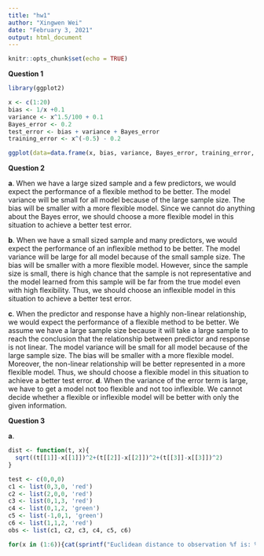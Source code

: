 ```yaml
---
title: "hw1"
author: "Xingwen Wei"
date: "February 3, 2021"
output: html_document
---
```


```r
knitr::opts_chunk$set(echo = TRUE)
```

**Question 1**
```r
library(ggplot2)

x <- c(1:20)
bias <- 1/x +0.1
variance <- x^1.5/100 + 0.1
Bayes_error <- 0.2
test_error <- bias + variance + Bayes_error
training_error <- x^(-0.5) - 0.2

ggplot(data=data.frame(x, bias, variance, Bayes_error, training_error, test_error)) +xlab("Model Complexity") + ylab("Value") + geom_smooth(aes(x=x, y=bias, color = 'bias'), method=loess, se=F) + geom_smooth(aes(x=x, y=variance, color = 'variance'), method=loess, se=F) + geom_smooth(aes(x=x, y=Bayes_error, color = 'Bayes error'), method=loess, se=F) + geom_smooth(aes(x=x, y=test_error,  color = 'test error'), method=loess, se=F) +  geom_smooth(aes(x=x, y=training_error,color = 'training error'), method=loess, se=F) + scale_color_manual(name="Legend", values = c("Bayes error"="blue", "training error"='red', "test error"='orange', "bias"='black', "variance"='purple')) + scale_x_continuous(breaks=c(5, 15), labels=c("less flexible", "more flexible")) + theme(axis.ticks = element_blank(), axis.text.y = element_blank())

```

**Question 2**

**a**. 
When we have a large sized sample and a few predictors, we would expect the performance of a flexible method to be better. 
The model variance will be small for all model because of the large sample size.
The bias will be smaller with a more flexible model.
Since we cannot do anything about the Bayes error, we should choose a more flexible model in this situation to achieve a better test error. 

**b**. 
When we have a small sized sample and many predictors, we would expect the performance of an inflexible method to be better. 
The model variance will be large for all model because of the small sample size.
The bias will be smaller with a more flexible model.
However, since the sample size is small, there is high chance that the sample is not representative and the model learned from this sample will be far from the true model even with high flexibility. 
Thus, we should choose an inflexible model in this situation to achieve a better test error. 


**c**. 
When the predictor and response have a highly non-linear relationship, we would expect the performance of a flexible method to be better. 
We assume we have a large sample size because it will take a large sample to reach the conclusion that the relationship between predictor and response is not linear.
The model variance will be small for all model because of the large sample size.
The bias will be smaller with a more flexible model.
Moreover, the non-linear relationship will be better represented in a more flexible model.
Thus, we should choose a flexible model in this situation to achieve a better test error. 
**d**. 
When the variance of the error term is large, we have to get a model not too flexible and not too inflexible.
We cannot decide whether a flexible or inflexible model will be better with only the given information. 

**Question 3**

**a**. 
```r
dist <- function(t, x){
  sqrt((t[[1]]-x[[1]])^2+(t[[2]]-x[[2]])^2+(t[[3]]-x[[3]])^2)
}

test <- c(0,0,0)
c1 <- list(0,3,0, 'red')
c2 <- list(2,0,0, 'red')
c3 <- list(0,1,3, 'red')
c4 <- list(0,1,2, 'green')
c5 <- list(-1,0,1, 'green')
c6 <- list(1,1,2, 'red')
obs <- list(c1, c2, c3, c4, c5, c6)

for(x in (1:6)){cat(sprintf("Euclidean distance to observation %f is: %f \n", x, dist(test, obs[[x]])))}

```













